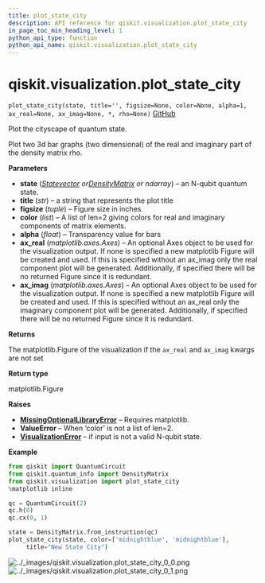 ```yaml
---
title: plot_state_city
description: API reference for qiskit.visualization.plot_state_city
in_page_toc_min_heading_level: 1
python_api_type: function
python_api_name: qiskit.visualization.plot_state_city
---
```


# qiskit.visualization.plot\_state\_city

<span id="qiskit.visualization.plot_state_city" />

`plot_state_city(state, title='', figsize=None, color=None, alpha=1, ax_real=None, ax_imag=None, *, rho=None)` [GitHub](https://github.com/qiskit/qiskit/tree/stable/0.18/qiskit/visualization/state_visualization.py "view source code")

Plot the cityscape of quantum state.

Plot two 3d bar graphs (two dimensional) of the real and imaginary part of the density matrix rho.

**Parameters**

*   **state** ([*Statevector*](qiskit.quantum_info.Statevector "qiskit.quantum_info.Statevector")  *or*[*DensityMatrix*](qiskit.quantum_info.DensityMatrix "qiskit.quantum_info.DensityMatrix") *or ndarray*) – an N-qubit quantum state.
*   **title** (*str*) – a string that represents the plot title
*   **figsize** (*tuple*) – Figure size in inches.
*   **color** (*list*) – A list of len=2 giving colors for real and imaginary components of matrix elements.
*   **alpha** (*float*) – Transparency value for bars
*   **ax\_real** (*matplotlib.axes.Axes*) – An optional Axes object to be used for the visualization output. If none is specified a new matplotlib Figure will be created and used. If this is specified without an ax\_imag only the real component plot will be generated. Additionally, if specified there will be no returned Figure since it is redundant.
*   **ax\_imag** (*matplotlib.axes.Axes*) – An optional Axes object to be used for the visualization output. If none is specified a new matplotlib Figure will be created and used. If this is specified without an ax\_real only the imaginary component plot will be generated. Additionally, if specified there will be no returned Figure since it is redundant.

**Returns**

The matplotlib.Figure of the visualization if the `ax_real` and `ax_imag` kwargs are not set

**Return type**

matplotlib.Figure

**Raises**

*   [**MissingOptionalLibraryError**](qiskit.aqua.MissingOptionalLibraryError "qiskit.aqua.MissingOptionalLibraryError") – Requires matplotlib.
*   **ValueError** – When ‘color’ is not a list of len=2.
*   [**VisualizationError**](qiskit.visualization.VisualizationError "qiskit.visualization.VisualizationError") – if input is not a valid N-qubit state.

**Example**

```python
from qiskit import QuantumCircuit
from qiskit.quantum_info import DensityMatrix
from qiskit.visualization import plot_state_city
%matplotlib inline

qc = QuantumCircuit(2)
qc.h(0)
qc.cx(0, 1)

state = DensityMatrix.from_instruction(qc)
plot_state_city(state, color=['midnightblue', 'midnightblue'],
     title="New State City")
```

![../\_images/qiskit.visualization.plot\_state\_city\_0\_0.png](/images/api/qiskit/0.28/qiskit.visualization.plot_state_city_0_0.png) ![../\_images/qiskit.visualization.plot\_state\_city\_0\_1.png](/images/api/qiskit/0.28/qiskit.visualization.plot_state_city_0_1.png)

